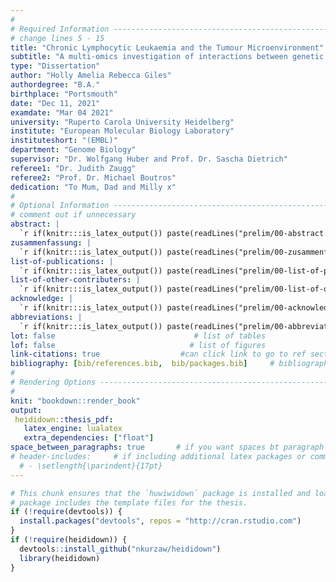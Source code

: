 ```yaml
---
#
# Required Information --------------------------------------------------------
# change lines 5 - 15
title: "Chronic Lymphocytic Leukaemia and the Tumour Microenvironment"
subtitle: "A multi-omics investigation of interactions between genetic aberrations and external signals and their impact on drug response and clinical outcomes"
type: "Dissertation"
author: "Holly Amelia Rebecca Giles"
authordegree: "B.A."
birthplace: "Portsmouth"
date: "Dec 11, 2021"
examdate: "Mar 04 2021"
university: "Ruperto Carola University Heidelberg"
institute: "European Molecular Biology Laboratory"
instituteshort: "(EMBL)"
department: "Genome Biology"
supervisor: "Dr. Wolfgang Huber and Prof. Dr. Sascha Dietrich"
referee1: "Dr. Judith Zaugg"
referee2: "Prof. Dr. Michael Boutros" 
dedication: "To Mum, Dad and Milly x"
#
# Optional Information --------------------------------------------------------
# comment out if unnecessary
abstract: |  
  `r if(knitr:::is_latex_output()) paste(readLines("prelim/00-abstract.Rmd"), collapse = '\n  ')`
zusammenfassung: |
  `r if(knitr:::is_latex_output()) paste(readLines("prelim/00-zusammenfassung.Rmd"), collapse = '\n  ')`
list-of-publications: |  
  `r if(knitr:::is_latex_output()) paste(readLines("prelim/00-list-of-publications.Rmd"), collapse = '\n  ')`
list-of-other-contributers: |  
  `r if(knitr:::is_latex_output()) paste(readLines("prelim/00-list-of-other-contributers.Rmd"), collapse = '\n  ')`
acknowledge: |  
  `r if(knitr:::is_latex_output()) paste(readLines("prelim/00-acknowledge.Rmd"), collapse = '\n  ')`
abbreviations: |  
  `r if(knitr:::is_latex_output()) paste(readLines("prelim/00-abbreviations.Rmd"), collapse = '\n  ')`
lot: false                               # list of tables
lof: false                              # list of figures
link-citations: true                  #can click link to go to ref sectin
bibliography: [bib/references.bib,  bib/packages.bib]     # bibliography file, can also add biblio-style: 
# 
# Rendering Options -----------------------------------------------------------
#
knit: "bookdown::render_book"
output:
 heididown::thesis_pdf:
   latex_engine: lualatex
   extra_dependencies: ["float"]
space_between_paragraphs: true       # if you want spaces bt paragraph
# header-includes:     # if including additional latex packages or commands
  # - \setlength{\parindent}{17pt}
---
```


<!--
Above is the YAML (YAML Ain't Markup Language) header that includes a lot of
metadata used to produce the document.  Be careful with spacing in this header!
If you'd like to include a comment that won't be produced in your resulting file
enclose it in a block like this.
-->

<!--
If you receive a duplicate label error after knitting, make sure to delete the
index.Rmd file and then knit again.
-->

```r
# This chunk ensures that the `huwiwidown` package is installed and loaded. This
# package includes the template files for the thesis.
if (!require(devtools)) {
  install.packages("devtools", repos = "http://cran.rstudio.com")
}
if (!require(heididown)) {
  devtools::install_github("nkurzaw/heididown")
  library(heididown)
}



```

<!-- 
The {.unnumbered} option here means that the introduction will be "Section  0."
You can also use {-} for no numbers on section. 
-->

<!--
The body of the thesis starts underneath the text below. Feel free to delete
everything below this.
-->

